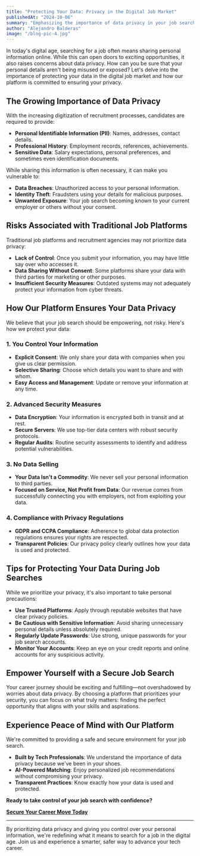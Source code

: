 ```yaml
---
title: "Protecting Your Data: Privacy in the Digital Job Market"
publishedAt: "2024-10-06"
summary: "Emphasizing the importance of data privacy in your job search and how our platform ensures your information remains secure."
author: "Alejandro Balderas"
image: "/blog-pic-4.jpg"
---
```


In today's digital age, searching for a job often means sharing personal information online. While this can open doors to exciting opportunities, it also raises concerns about data privacy. How can you be sure that your personal details aren't being misused or exposed? Let's delve into the importance of protecting your data in the digital job market and how our platform is committed to ensuring your privacy.

## The Growing Importance of Data Privacy

With the increasing digitization of recruitment processes, candidates are required to provide:

- **Personal Identifiable Information (PII)**: Names, addresses, contact details.
- **Professional History**: Employment records, references, achievements.
- **Sensitive Data**: Salary expectations, personal preferences, and sometimes even identification documents.

While sharing this information is often necessary, it can make you vulnerable to:

- **Data Breaches**: Unauthorized access to your personal information.
- **Identity Theft**: Fraudsters using your details for malicious purposes.
- **Unwanted Exposure**: Your job search becoming known to your current employer or others without your consent.

## Risks Associated with Traditional Job Platforms

Traditional job platforms and recruitment agencies may not prioritize data privacy:

- **Lack of Control**: Once you submit your information, you may have little say over who accesses it.
- **Data Sharing Without Consent**: Some platforms share your data with third parties for marketing or other purposes.
- **Insufficient Security Measures**: Outdated systems may not adequately protect your information from cyber threats.

## How Our Platform Ensures Your Data Privacy

We believe that your job search should be empowering, not risky. Here's how we protect your data:

### **1. You Control Your Information**

- **Explicit Consent**: We only share your data with companies when you give us clear permission.
- **Selective Sharing**: Choose which details you want to share and with whom.
- **Easy Access and Management**: Update or remove your information at any time.

### **2. Advanced Security Measures**

- **Data Encryption**: Your information is encrypted both in transit and at rest.
- **Secure Servers**: We use top-tier data centers with robust security protocols.
- **Regular Audits**: Routine security assessments to identify and address potential vulnerabilities.

### **3. No Data Selling**

- **Your Data Isn't a Commodity**: We never sell your personal information to third parties.
- **Focused on Service, Not Profit from Data**: Our revenue comes from successfully connecting you with employers, not from exploiting your data.

### **4. Compliance with Privacy Regulations**

- **GDPR and CCPA Compliance**: Adherence to global data protection regulations ensures your rights are respected.
- **Transparent Policies**: Our privacy policy clearly outlines how your data is used and protected.

## Tips for Protecting Your Data During Job Searches

While we prioritize your privacy, it's also important to take personal precautions:

- **Use Trusted Platforms**: Apply through reputable websites that have clear privacy policies.
- **Be Cautious with Sensitive Information**: Avoid sharing unnecessary personal details unless absolutely required.
- **Regularly Update Passwords**: Use strong, unique passwords for your job search accounts.
- **Monitor Your Accounts**: Keep an eye on your credit reports and online accounts for any suspicious activity.

## Empower Yourself with a Secure Job Search

Your career journey should be exciting and fulfilling—not overshadowed by worries about data privacy. By choosing a platform that prioritizes your security, you can focus on what truly matters: finding the perfect opportunity that aligns with your skills and aspirations.

## Experience Peace of Mind with Our Platform

We're committed to providing a safe and secure environment for your job search.

- **Built by Tech Professionals**: We understand the importance of data privacy because we've been in your shoes.
- **AI-Powered Matching**: Enjoy personalized job recommendations without compromising your privacy.
- **Transparent Practices**: Know exactly how your data is used and protected.

**Ready to take control of your job search with confidence?**

**[Secure Your Career Move Today](/sign-up)**

---

By prioritizing data privacy and giving you control over your personal information, we're redefining what it means to search for a job in the digital age. Join us and experience a smarter, safer way to advance your tech career.